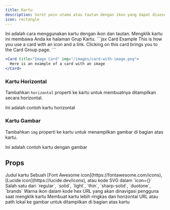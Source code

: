 ```yaml
---
title: Kartu
description: Sorot poin utama atau tautan dengan ikon yang dapat disesuaikan
icon: rectangle
---
```


<Card title="Card Title" icon="link" href="/content/components/card-groups">
  Ini adalah cara menggunakan kartu dengan ikon dan tautan. Mengklik kartu ini
  membawa Anda ke halaman Grup Kartu.
</Card>

<RequestExample>
  ```jsx Card Example
  <Card title="Click on me" icon="link" href="/content/components/card-group">
    This is how you use a card with an icon and a link. Clicking on this card
    brings you to the Card Group page.
  </Card>
  ```

  ```jsx Image Card Example
  <Card title="Image Card" img="/images/card-with-image.png">
    Here is an example of a card with an image
  </Card>
  ```
</RequestExample>

### Kartu Horizontal

Tambahkan `horizontal` properti ke kartu untuk membuatnya ditampilkan secara horizontal.

<Card title="Horizontal Card" icon="text-size" horizontal>
  Ini adalah contoh kartu horizontal
</Card>

### Kartu Gambar

Tambahkan `img` properti ke kartu untuk menampilkan gambar di bagian atas kartu.

<Card title="Image Card" img="https://mintlify-assets.b-cdn.net/yosemite.jpg">
  Ini adalah contoh kartu dengan gambar
</Card>

## Props

<ResponseField name="title" type="string" required>
  Judul kartu
</ResponseField>

<ResponseField name="icon" type="string or svg">
  Sebuah [Font Awesome icon](https://fontawesome.com/icons), [Lucide icon](https://lucide.dev/icons), atau kode SVG dalam `icon={}`
</ResponseField>

<ResponseField name="iconType" type="string">
  Salah satu dari `regular`, `solid`, `light`, `thin`, `sharp-solid`, `duotone`, `brands`
</ResponseField>

<ResponseField name="color" type="string">
  Warna ikon dalam kode hex
</ResponseField>

<ResponseField name="href" type="string">
  URL yang akan dinavigasi pengguna saat mengklik kartu
</ResponseField>

<ResponseField name="horizontal" type="boolean">
  Membuat kartu lebih ringkas dan horizontal
</ResponseField>

<ResponseField name="img" type="string">
  URL atau path lokal ke gambar untuk ditampilkan di bagian atas kartu
</ResponseField>
